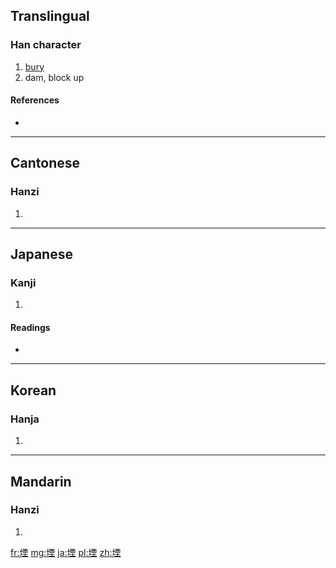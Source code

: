 ==Translingual==

===Han character===
{{Han char|rn=32|rad=土|as=09|sn=12|four=4111<sub>4</sub>|canj=土一田土 (GMWG)}}

# [[bury]]
# dam, block up

====References====
* {{Han ref|kx=0232.230|dkj=05239|dj=0470.200|hdz=10461.060|uh=5819|ud=22553|bh=D8A1|bd=55457}}

----

==Cantonese==

===Hanzi===
{{yue-hanzi|jyut=|y=yan1}}

# {{defn|Cantonese|sort=土09}}

----

==Japanese==

===Kanji===
{{ja-kanji|grade=|rs=土09}}

# {{defn|Japanese|sort=土09}}

====Readings====
* {{ja-readings|on=[[いん]] (in)|kun=[[ふさぐ]] (fusagu)}}

----

==Korean==

===Hanja===
{{ko-hanja|hangeul=인|rv=in|mr=in}}

# {{defn|Korean|sort=土09}}

----

==Mandarin==

===Hanzi===
{{cmn-hanzi|pin=[[yīn]] ([[yin1]])|wg=yin<sup>1</sup>}}

# {{defn|Mandarin|sort=土09}}

[[fr:堙]]
[[mg:堙]]
[[ja:堙]]
[[pl:堙]]
[[zh:堙]]